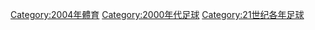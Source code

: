 {{catmore}}
{{Commonscat|2004 in association football}}

[[Category:2004年體育|Category:2004年體育]]
[[Category:2000年代足球|Category:2000年代足球]]
[[Category:21世纪各年足球|Category:21世纪各年足球]]